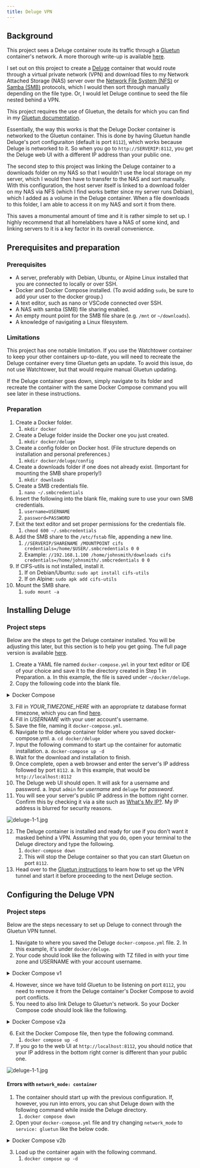 ```yaml
---
title: Deluge VPN
---
```



## Background

This project sees a Deluge container route its traffic through a [Gluetun](/docker/gluetun) container's network. A more thorough write-up is available [here](https://www.jccpalmer.com/blog/deluge-docker-vpn).

I set out on this project to create a [Deluge](https://deluge-torrent.org) container that would route through a virtual private network (VPN) and download files to my Network Attached Storage (NAS) server over the [Network File System (NFS)](https://en.wikipedia.org/wiki/Network_File_System) or [Samba (SMB)](https://en.wikipedia.org/wiki/Samba_(software)) protocols, which I would then sort through manually depending on the file type. Or, I would let Deluge continue to seed the file nested behind a VPN. 

This project requires the use of Gluetun, the details for which you can find in my [Gluetun documentation](gluetun/gluetun).

Essentially, the way this works is that the Deluge Docker container is networked to the Gluetun container. This is done by having Gluetun handle Deluge's port configuraiton (default is port `8112`), which works because Deluge is networked to it. So when you go to `http://SERVERIP:8112`, you get the Deluge web UI with a different IP address than your public one.

The second step to this project was linking the Deluge container to a downloads folder on my NAS so that I wouldn't use the local storage on my server, which I would then have to transfer to the NAS and sort manually. With this configuration, the host server itself is linked to a download folder on my NAS via NFS (which I find works better since my server runs Debian), which I added as a volume in the Deluge container. When a file downloads to this folder, I am able to access it on my NAS and sort it from there.

This saves a monumental amount of time and it is rather simple to set up. I highly recommend that all homelabbers have a NAS of some kind, and linking servers to it is a key factor in its overall convenience.

## Prerequisites and preparation

### Prerequisites

- A server, preferably with Debian, Ubuntu, or Alpine Linux installed that you are connected to locally or over SSH.
- Docker and Docker Compose installed. (To avoid adding `sudo`, be sure to add your user to the docker group.)
- A text editor, such as nano or VSCode connected over SSH.
- A NAS with samba (SMB) file sharing enabled.
- An empty mount point for the SMB file share (e.g. `/mnt` or `~/downloads`).
- A knowledge of navigating a Linux filesystem.

### Limitations

This project has one notable limitation. If you use the Watchtower container to keep your other containers up-to-date, you will need to recreate the Deluge container every time Gluetun gets an update. To avoid this issue, do not use Watchtower, but that would require manual Gluetun updating.

If the Deluge container goes down, simply navigate to its folder and recreate the container with the same Docker Compose command you will see later in these instructions.

### Preparation

<Steps>

1. Create a Docker folder.
  	1. `mkdir docker`
2. Create a Deluge folder inside the Docker one you just created.
  	1. `mkdir docker/deluge`
3. Create a config folder on Docker host. (File structure depends on installation and personal preferences.)
    1. `mkdir docker/deluge/config`
4. Create a downloads folder if one does not already exist. (Important for mounting the SMB share properly!)
	1. `mkdir downloads`
5. Create a SMB credentials file. 
    1. `nano ~/.smbcredentials`
6. Insert the following into the blank file, making sure to use your own SMB credentials.  
    1. `username=USERNAME`
    2. `password=PASSWORD`
7. Exit the text editor and set proper permissions for the credentials file. 
    1. `chmod 600 ~/.smbcredentials`
8. Add the SMB share to the `/etc/fstab` file, appending a new line. 
    1. `//SERVERIP/SHARENAME /MOUNTPOINT cifs credentials=/home/$USER/.smbcredentials 0 0`
    2. Example: `//192.168.1.100 /home/johnsmith/downloads cifs credentials=/home/johnsmith/.smbcredentials 0 0`
9. If CIFS-utils is not installed, install it.  
    1. If on Debian/Ubuntu: `sudo apt install cifs-utils`
    2. If on Alpine: `sudo apk add cifs-utils`
10. Mount the SMB share. 
    1. `sudo mount -a`

</Steps>

## Installing Deluge

### Project steps

Below are the steps to get the Deluge container installed. You will be adjusting this later, but this section is to help you get going. The full page version is available [here](/docker/deluge/install).

<Steps>

1. Create a YAML file named `docker-compose.yml` in your text editor or IDE of your choice and save it to the directory created in Step 1 in Preparation. 
    a. In this example, the file is saved under `~/docker/deluge`.
2. Copy the following code into the blank file. 

<details>
  <summary>Docker Compose</summary>
  
  ```yaml
      	---
      version: "2.1"
      services:
        deluge:
          image: lscr.io/linuxserver/deluge:latest
          container_name: deluge
        environment:
          - PUID=1000
          - PGID=1000
          - TZ=YOUR_TIMEZONE_HERE (TZ FORMAT)
         volumes:
          - /home/USERNAME/docker/deluge/config:/config
          - /home/USERNAME/downloads:/downloads
         ports:
          - 8112:8112
          - 6881:6881
          - 6881:6881/udp
        restart: unless-stopped
  ```
  
</details>

3. Fill in *YOUR\_TIMEZONE\_HERE* with an appropriate tz database format timezone, which you can find [here](https://en.wikipedia.org/wiki/List_of_tz_database_time_zones).
4. Fill in *USERNAME* with your user account's username.
5. Save the file, naming it `docker-compose.yml`. 
6. Navigate to the deluge container folder where you saved docker-compose.yml.
	a. `cd docker/deluge`
7. Input the following command to start up the container for automatic installation.
	a. `docker-compose up -d`
8. Wait for the download and installation to finish.
9. Once complete, open a web browser and enter the server's IP address followed by port `8112`.
	a. In this example, that would be `http://localhost:8112`
10. The Deluge web UI should open. It will ask for a username and password.
	a. Input `admin` for *username* and `deluge` for *password*.
11. You will see your server's public IP address in the bottom right corner. Confirm this by checking it via a site such as [What's My IP?](https://www.whatsmyip.org/). My IP address is blurred for security reasons.

![deluge-1-1.jpg](/deluge-1-1.jpg)

12. The Deluge container is installed and ready for use if you don't want it masked behind a VPN. Assuming that you do, open your terminal to the Deluge directory and type the following.
  	1. `docker-compose down`
  	2. This will stop the Deluge container so that you can start Gluetun on port `8112`.
13. Head over to the [Gluetun instructions](/docker/gluetun) to learn how to set up the VPN tunnel and start it before proceeding to the next Deluge section.

</Steps>

## Configuring the Deluge VPN

### Project steps

Below are the steps necessary to set up Deluge to connect through the Gluetun VPN tunnel.

<Steps>

1. Navigate to where you saved the Deluge `docker-compose.yml` file.
	2. In this example, it's under `docker/deluge`.
3. Your code should look like the following with TZ filled in with your time zone and USERNAME with your account username.
  
<details>
  <summary>Docker Compose v1</summary>
  
  ```yaml
      	---
      version: "2.1"
      services:
        deluge:
          image: lscr.io/linuxserver/deluge:latest
          container_name: deluge
        environment:
          - PUID=1000
          - PGID=1000
          - TZ=YOUR_TIMEZONE_HERE (TZ FORMAT)
         volumes:
          - /home/USERNAME/docker/deluge/config:/config
          - /home/USERNAME/downloads:/downloads
         ports:
          - 8112:8112
          - 6881:6881
          - 6881:6881/udp
        restart: unless-stopped
  ```
  
</details>
  
4. However, since we have told Gluetun to be listening on port `8112`, you need to remove it from the Deluge container's Docker Compose to avoid port conflicts.
5. You need to also link Deluge to Gluetun's network. So your Docker Compose code should look like the following.
  
  <details>
  <summary>Docker Compose v2a</summary>
  
  ```yaml
      	---
      version: "2.1"
      services:
        deluge:
          image: lscr.io/linuxserver/deluge:latest
          container_name: deluge
        environment:
          - PUID=1000
          - PGID=1000
          - TZ=YOUR_TIMEZONE_HERE (TZ FORMAT)
         volumes:
          - /home/USERNAME/docker/deluge/config:/config
          - /home/USERNAME/downloads:/downloads
         ports:
          - 6881:6881
          - 6881:6881/udp
        restart: unless-stopped
        network_mode:
          container: gluetun
  ```
  
</details>
  
6. Exit the Docker Compose file, then type the following command.
  	1. `docker compose up -d`
7. If you go to the web UI at `http://localhost:8112`, you should notice that your IP address in the bottom right corner is different than your public one.
  
![deluge-1-1.jpg](/deluge-1-1.jpg)

</Steps>
  
#### Errors with `network_mode: container`

<Steps>
  
1. The container should start up with the previous configuration. If, however, you run into errors, you can shut Deluge down with the following command while inside the Deluge directory.
  	1. `docker compose down`
2. Open your `docker-compose.yml` file and try changing `network_mode` to `service: gluetun` like the below code.
  
<details>
  <summary>Docker Compose v2b</summary>
  
  ```yaml
      	---
      version: "2.1"
      services:
        deluge:
          image: lscr.io/linuxserver/deluge:latest
          container_name: deluge
        environment:
          - PUID=1000
          - PGID=1000
          - TZ=YOUR_TIMEZONE_HERE (TZ FORMAT)
         volumes:
          - /home/USERNAME/docker/deluge/config:/config
          - /home/USERNAME/downloads:/downloads
         ports:
          - 6881:6881
          - 6881:6881/udp
        restart: unless-stopped
        network_mode:
          service: gluetun
  ```
  
</details>
  
3. Load up the container again with the following command.
  	1. `docker compose up -d`
  
</details>

</Steps>